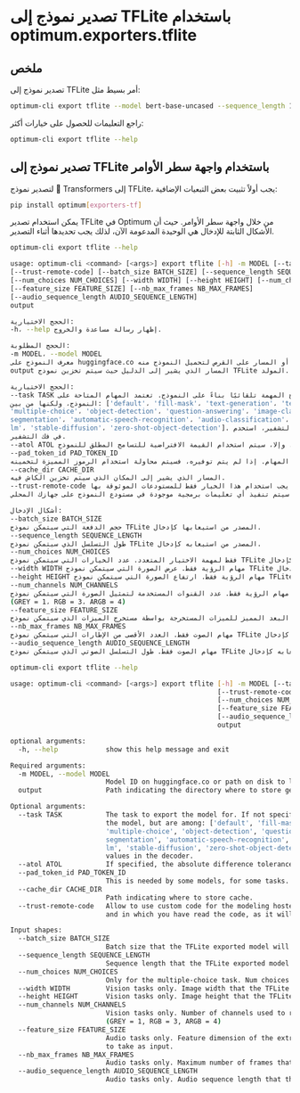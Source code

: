 # تصدير نموذج إلى TFLite باستخدام optimum.exporters.tflite

## ملخص

تصدير نموذج إلى TFLite أمر بسيط مثل:

```bash
optimum-cli export tflite --model bert-base-uncased --sequence_length 128 bert_tflite/
```

راجع التعليمات للحصول على خيارات أكثر:

```bash
optimum-cli export tflite --help
```

## تصدير نموذج إلى TFLite باستخدام واجهة سطر الأوامر

لتصدير نموذج 🤗 Transformers إلى TFLite، يجب أولاً تثبيت بعض التبعيات الإضافية:

```bash
pip install optimum[exporters-tf]
```

يمكن استخدام تصدير TFLite في Optimum من خلال واجهة سطر الأوامر. حيث أن الأشكال الثابتة للإدخال هي الوحيدة المدعومة الآن، لذلك يجب تحديدها أثناء التصدير.

```bash
optimum-cli export tflite --help

usage: optimum-cli <command> [<args>] export tflite [-h] -m MODEL [--task TASK] [--atol ATOL] [--pad_token_id PAD_TOKEN_ID] [--cache_dir CACHE_DIR]
[--trust-remote-code] [--batch_size BATCH_SIZE] [--sequence_length SEQUENCE_LENGTH]
[--num_choices NUM_CHOICES] [--width WIDTH] [--height HEIGHT] [--num_channels NUM_CHANNELS]
[--feature_size FEATURE_SIZE] [--nb_max_frames NB_MAX_FRAMES]
[--audio_sequence_length AUDIO_SEQUENCE_LENGTH]
output

الحجج الاختيارية:
-h، --help إظهار رسالة مساعدة والخروج.

الحجج المطلوبة:
-m MODEL، --model MODEL
معرف النموذج على huggingface.co أو المسار على القرص لتحميل النموذج منه.
output المسار الذي يشير إلى الدليل حيث سيتم تخزين نموذج TFLite المولد.

الحجج الاختيارية:
--task TASK المهمة التي سيتم تصدير النموذج لها. إذا لم يتم تحديدها، فسيتم استنتاج المهمة تلقائيًا بناءً على النموذج. تعتمد المهام المتاحة على
النموذج، ولكنها من بين: ['default'، 'fill-mask'، 'text-generation'، 'text2text-generation'، 'text-classification'، 'token-classification'،
'multiple-choice'، 'object-detection'، 'question-answering'، 'image-classification'، 'image-segmentation'، 'masked-im'، 'semantic-
segmentation'، 'automatic-speech-recognition'، 'audio-classification'، 'audio-frame-classification'، 'automatic-speech-recognition'، 'audio-xvector'، 'vision2seq-
lm'، 'stable-diffusion'، 'zero-shot-object-detection']. بالنسبة لنماذج فك التشفير، استخدم "xxx-with-past" لتصدير النموذج باستخدام قيم المفتاح الماضي
في فك التشفير.
--atol ATOL إذا تم تحديده، فإن الفرق المطلق في التسامح عند التحقق من صحة النموذج. وإلا، سيتم استخدام القيمة الافتراضية للتسامح المطلق للنموذج.
--pad_token_id PAD_TOKEN_ID
هذا مطلوب من قبل بعض النماذج، لبعض المهام. إذا لم يتم توفيره، فسيتم محاولة استخدام الرموز المميزة لتخمينه.
--cache_dir CACHE_DIR
المسار الذي يشير إلى المكان الذي سيتم تخزين الكاش فيه.
--trust-remote-code السماح باستخدام التعليمات البرمجية المخصصة للنمذجة المستضافة في مستودع النموذج. يجب استخدام هذا الخيار فقط للمستودعات الموثوقة بها
والتي قمت بقراءة التعليمات البرمجية فيها، حيث سيتم تنفيذ أي تعليمات برمجية موجودة في مستودع النموذج على جهازك المحلي.

أشكال الإدخال:
--batch_size BATCH_SIZE
حجم الدفعة التي سيتمكن نموذج TFLite المصدر من استيعابها كإدخال.
--sequence_length SEQUENCE_LENGTH
طول التسلسل الذي سيتمكن نموذج TFLite المصدر من استيعابه كإدخال.
--num_choices NUM_CHOICES
فقط لمهمة الاختيار المتعدد. عدد الخيارات التي سيتمكن نموذج TFLite المصدر من استيعابها كإدخال.
--width WIDTH مهام الرؤية فقط. عرض الصورة التي سيتمكن نموذج TFLite المصدر من استيعابها كإدخال.
--height HEIGHT مهام الرؤية فقط. ارتفاع الصورة التي سيتمكن نموذج TFLite المصدر من استيعابها كإدخال.
--num_channels NUM_CHANNELS
مهام الرؤية فقط. عدد القنوات المستخدمة لتمثيل الصورة التي سيتمكن نموذج TFLite المصدر من استيعابها كإدخال.
(GREY = 1، RGB = 3، ARGB = 4)
--feature_size FEATURE_SIZE
مهام الصوت فقط. البعد المميز للميزات المستخرجة بواسطة مستخرج الميزات الذي سيتمكن نموذج TFLite المصدر من استيعابه كإدخال.
--nb_max_frames NB_MAX_FRAMES
مهام الصوت فقط. العدد الأقصى من الإطارات التي سيتمكن نموذج TFLite المصدر من استيعابها كإدخال.
--audio_sequence_length AUDIO_SEQUENCE_LENGTH
مهام الصوت فقط. طول التسلسل الصوتي الذي سيتمكن نموذج TFLite المصدر من استيعابه كإدخال.
```

```bash
optimum-cli export tflite --help

usage: optimum-cli <command> [<args>] export tflite [-h] -m MODEL [--task TASK] [--atol ATOL] [--pad_token_id PAD_TOKEN_ID] [--cache_dir CACHE_DIR]
                                                    [--trust-remote-code] [--batch_size BATCH_SIZE] [--sequence_length SEQUENCE_LENGTH]
                                                    [--num_choices NUM_CHOICES] [--width WIDTH] [--height HEIGHT] [--num_channels NUM_CHANNELS]
                                                    [--feature_size FEATURE_SIZE] [--nb_max_frames NB_MAX_FRAMES]
                                                    [--audio_sequence_length AUDIO_SEQUENCE_LENGTH]
                                                    output

optional arguments:
  -h, --help            show this help message and exit

Required arguments:
  -m MODEL, --model MODEL
                        Model ID on huggingface.co or path on disk to load model from.
  output                Path indicating the directory where to store generated TFLite model.

Optional arguments:
  --task TASK           The task to export the model for. If not specified, the task will be auto-inferred based on the model. Available tasks depend on
                        the model, but are among: ['default', 'fill-mask', 'text-generation', 'text2text-generation', 'text-classification', 'token-classification',
                        'multiple-choice', 'object-detection', 'question-answering', 'image-classification', 'image-segmentation', 'masked-im', 'semantic-
                        segmentation', 'automatic-speech-recognition', 'audio-classification', 'audio-frame-classification', 'automatic-speech-recognition', 'audio-xvector', 'vision2seq-
                        lm', 'stable-diffusion', 'zero-shot-object-detection']. For decoder models, use `xxx-with-past` to export the model using past key
                        values in the decoder.
  --atol ATOL           If specified, the absolute difference tolerance when validating the model. Otherwise, the default atol for the model will be used.
  --pad_token_id PAD_TOKEN_ID
                        This is needed by some models, for some tasks. If not provided, will attempt to use the tokenizer to guess it.
  --cache_dir CACHE_DIR
                        Path indicating where to store cache.
  --trust-remote-code   Allow to use custom code for the modeling hosted in the model repository. This option should only be set for repositories you trust
                        and in which you have read the code, as it will execute on your local machine arbitrary code present in the model repository.

Input shapes:
  --batch_size BATCH_SIZE
                        Batch size that the TFLite exported model will be able to take as input.
  --sequence_length SEQUENCE_LENGTH
                        Sequence length that the TFLite exported model will be able to take as input.
  --num_choices NUM_CHOICES
                        Only for the multiple-choice task. Num choices that the TFLite exported model will be able to take as input.
  --width WIDTH         Vision tasks only. Image width that the TFLite exported model will be able to take as input.
  --height HEIGHT       Vision tasks only. Image height that the TFLite exported model will be able to take as input.
  --num_channels NUM_CHANNELS
                        Vision tasks only. Number of channels used to represent the image that the TFLite exported model will be able to take as input.
                        (GREY = 1, RGB = 3, ARGB = 4)
  --feature_size FEATURE_SIZE
                        Audio tasks only. Feature dimension of the extracted features by the feature extractor that the TFLite exported model will be able
                        to take as input.
  --nb_max_frames NB_MAX_FRAMES
                        Audio tasks only. Maximum number of frames that the TFLite exported model will be able to take as input.
  --audio_sequence_length AUDIO_SEQUENCE_LENGTH
                        Audio tasks only. Audio sequence length that the TFLite exported model will be able to take as input.
```
